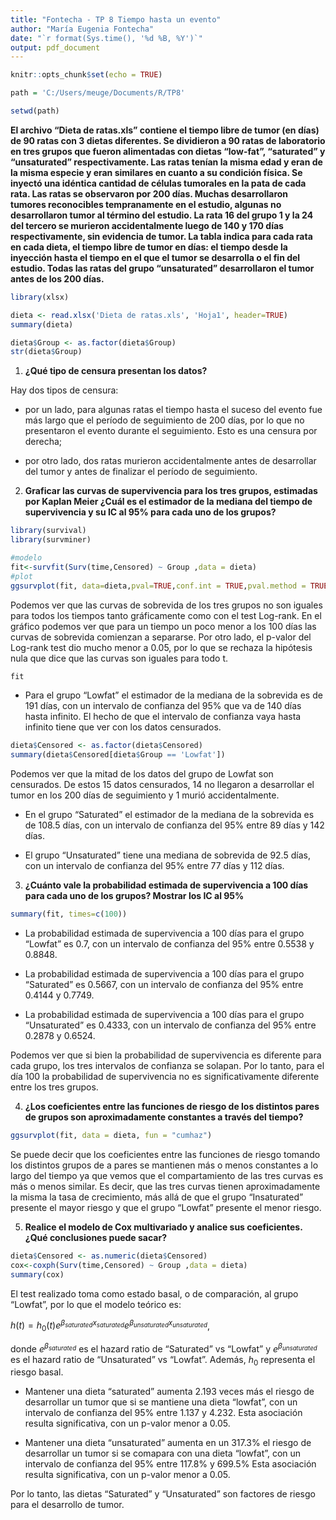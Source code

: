 ```yaml
---
title: "Fontecha - TP 8 Tiempo hasta un evento"
author: "María Eugenia Fontecha"
date: "`r format(Sys.time(), '%d %B, %Y')`"
output: pdf_document
---
```


```r
knitr::opts_chunk$set(echo = TRUE)
```

```r
path = 'C:/Users/meuge/Documents/R/TP8'
```

```r
setwd(path)
```

**El archivo “Dieta de ratas.xls” contiene el tiempo libre de tumor (en días) de 90 ratas con 3 dietas diferentes. Se dividieron a 90 ratas de laboratorio en tres grupos que fueron alimentadas con dietas “low-fat”, “saturated” y “unsaturated” respectivamente. Las ratas tenían la misma edad y eran de la misma especie y eran similares en cuanto a su condición física. Se inyectó una idéntica cantidad de células tumorales en la pata de cada rata. Las ratas se observaron por 200 días. Muchas desarrollaron tumores reconocibles tempranamente en el estudio, algunas no desarrollaron tumor al término del estudio. La rata 16 del grupo 1 y la 24 del tercero se murieron accidentalmente luego de 140 y 170 días respectivamente, sin evidencia de tumor. La tabla indica para cada rata en cada dieta, el tiempo libre de tumor en días: el tiempo desde la inyección hasta el tiempo en el que el tumor se desarrolla o el fin del estudio. Todas las ratas del grupo “unsaturated” desarrollaron el tumor antes de los 200 días.**

```r
library(xlsx)
```

```r
dieta <- read.xlsx('Dieta de ratas.xls', 'Hoja1', header=TRUE)
summary(dieta)
```

```r
dieta$Group <- as.factor(dieta$Group)
str(dieta$Group)
```

1. **¿Qué tipo de censura presentan los datos?**

Hay dos tipos de censura:

* por un lado, para algunas ratas el tiempo hasta el suceso del evento fue más largo que el período de seguimiento de 200 días, por lo que no presentaron el evento durante el seguimiento. Esto es una censura por derecha;

* por otro lado, dos ratas murieron accidentalmente antes de desarrollar del tumor y antes de finalizar el período de seguimiento.

2. **Graficar las curvas de supervivencia para los tres grupos, estimadas por Kaplan Meier ¿Cuál es el estimador de la mediana del tiempo de supervivencia y su IC al 95% para cada uno de los grupos?**

```r
library(survival)
library(survminer)
```


```r
#modelo
fit<-survfit(Surv(time,Censored) ~ Group ,data = dieta)
#plot
ggsurvplot(fit, data=dieta,pval=TRUE,conf.int = TRUE,pval.method = TRUE )

```

Podemos ver que las curvas de sobrevida de los tres grupos no son iguales para todos los tiempos tanto gráficamente como con el test Log-rank. En el gráfico podemos ver que para un tiempo un poco menor a los 100 días las curvas de sobrevida comienzan a separarse. Por otro lado, el p-valor del Log-rank test dio mucho menor a 0.05, por lo que se rechaza la hipótesis nula que dice que las curvas son iguales para todo t.

```r
fit
```
* Para el grupo "Lowfat" el estimador de la mediana de la sobrevida es de 191 días, con un intervalo de confianza del 95% que va de 140 días hasta infinito. El hecho de que el intervalo de confianza vaya hasta infinito tiene que ver con los datos censurados. 

```r
dieta$Censored <- as.factor(dieta$Censored)
summary(dieta$Censored[dieta$Group == 'Lowfat'])
```
Podemos ver que la mitad de los datos del grupo de Lowfat son censurados. De estos 15 datos censurados, 14 no llegaron a desarrollar el tumor en los 200 días de seguimiento y 1 murió accidentalmente.

* En el grupo "Saturated" el estimador de la mediana de la sobrevida es de 108.5 días, con un intervalo de confianza del 95% entre 89 días y 142 días.

* El grupo "Unsaturated" tiene una mediana de sobrevida de 92.5 días, con un intervalo de confianza del 95% entre 77 días y 112 días.

3. **¿Cuánto vale la probabilidad estimada de supervivencia a 100 días para cada uno de los grupos? Mostrar los IC al 95%**

```r
summary(fit, times=c(100))
```
* La probabilidad estimada de supervivencia a 100 días para el grupo "Lowfat" es 0.7, con un intervalo de confianza del 95% entre 0.5538 y 0.8848.

* La probabilidad estimada de supervivencia a 100 días para el grupo "Saturated" es 0.5667, con un intervalo de confianza del 95% entre 0.4144 y 0.7749.

* La probabilidad estimada de supervivencia a 100 días para el grupo "Unsaturated" es 0.4333, con un intervalo de confianza del 95% entre 0.2878 y 0.6524.

Podemos ver que si bien la probabilidad de supervivencia es diferente para cada grupo, los tres intervalos de confianza se solapan. Por lo tanto, para el día 100 la probabilidad de supervivencia no es significativamente diferente entre los tres grupos.

4. **¿Los coeficientes entre las funciones de riesgo de los distintos pares de grupos son aproximadamente constantes a través del tiempo?**

```r
ggsurvplot(fit, data = dieta, fun = "cumhaz")
```

Se puede decir que los coeficientes entre las funciones de riesgo tomando los distintos grupos de a pares se mantienen más o menos constantes a lo largo del tiempo ya que vemos que el compartamiento de las tres curvas es más o menos similar. Es decir, que las tres curvas tienen aproximadamente la misma la tasa de crecimiento, más allá de que el grupo "Insaturated" presente el mayor riesgo y que el grupo "Lowfat" presente el menor riesgo.

5. **Realice el modelo de Cox multivariado y analice sus coeficientes. ¿Qué conclusiones puede sacar?**


```r
dieta$Censored <- as.numeric(dieta$Censored)
cox<-coxph(Surv(time,Censored) ~ Group ,data = dieta)
summary(cox)
```
El test realizado toma como estado basal, o de comparación, al grupo "Lowfat", por lo que el modelo teórico es:

$h(t) = h_0(t)e^{\beta_{saturated}x_{saturated}}e^{\beta_{unsaturated}x_{unsaturated}}$,

donde $e^{\beta_{saturated}}$ es el hazard ratio de "Saturated" vs "Lowfat" y $e^{\beta_{unsaturated}}$ es el hazard ratio de "Unsaturated" vs "Lowfat". Además, $h_0$ representa el riesgo basal.

* Mantener una dieta "saturated" aumenta 2.193 veces más el riesgo de desarrollar un tumor que si se mantiene una dieta "lowfat", con un intervalo de confianza del 95% entre 1.137 y 4.232. Esta asociación resulta significativa, con un p-valor menor a 0.05.

* Mantener una dieta "unsaturated" aumenta en un 317.3% el riesgo de desarrollar un tumor si se comapara con una dieta "lowfat", con un intervalo de confianza del 95% entre 117.8% y 699.5% Esta asociación resulta significativa, con un p-valor menor a 0.05.

Por lo tanto, las dietas "Saturated" y "Unsaturated" son factores de riesgo para el desarrollo de tumor.
